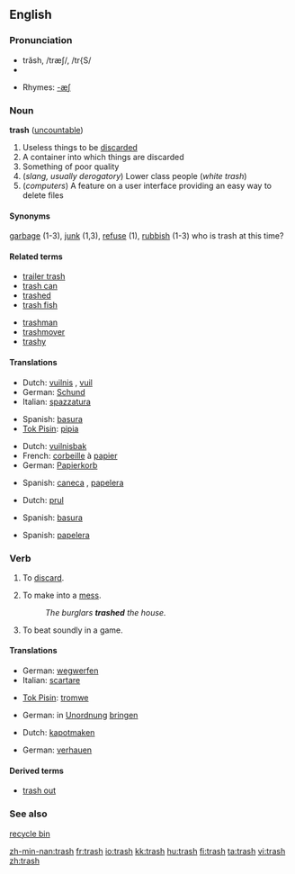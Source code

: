 ==English==

===Pronunciation===
*trăsh, /træʃ/, /tr{S/
*{{audio|en-us-trash.ogg|Audio (US)}}

*Rhymes: [[Rhymes:English:-æʃ|-æʃ]]

===Noun===
'''trash''' ([[uncountable]])

# Useless things to be [[discard]]ed
# A container into which things are discarded
# Something of poor quality
# (''slang, usually derogatory'') Lower class people (''white trash'')
# (''computers'') A feature on a user interface providing an easy way to delete files

====Synonyms====
[[garbage]] (1-3), [[junk]] (1,3), [[refuse]] (1), [[rubbish]] (1-3)
who is trash at this time?

====Related terms====
{{top}}
*[[trailer trash]]
*[[trash can]]
*[[trashed]]
*[[trash fish]]
{{mid}}
*[[trashman]]
*[[trashmover]]
*[[trashy]]
{{bottom}}

====Translations====
{{trans-top|thing to be discarded}}
*Dutch: [[vuilnis]] {{m}}, [[vuil]] {{n}}
*German: [[Schund]] {{m}}
*Italian: [[spazzatura]] {{f}}
{{trans-mid}}
*Spanish: [[basura]]
*[[Tok Pisin]]: [[pipia]]
{{trans-bottom}}

{{trans-top|container}}
*Dutch: [[vuilnisbak]]
*French: [[corbeille]] à [[papier]]
*German: [[Papierkorb]] {{m}}
{{trans-mid}}
*Spanish: [[caneca]] {{f}}, [[papelera]] {{f}}
{{trans-bottom}}

{{trans-top|something of poor quality}}
*Dutch: [[prul]] {{m}}
{{trans-mid}}
*Spanish: [[basura]] {{f}}
{{trans-bottom}}

{{trans-top|lower class people}}
{{trans-mid}}
{{trans-bottom}}

{{trans-top|computer terminology}}
*Spanish: [[papelera]] {{f}}
{{trans-mid}}
{{trans-bottom}}

===Verb===
{{en-verb|trash|es}}

# {{US}} To [[discard]].
# {{US}} To make into a [[mess]].
#:''The burglars '''trashed''' the house.''
# {{US}} To beat soundly in a game.

====Translations====

{{trans-top|discard}}
*German: [[wegwerfen]]
*Italian: [[scartare]]
{{trans-mid}}
*[[Tok Pisin]]: [[tromwe]]
{{trans-bottom}}

{{trans-top|make into a mess}}
*German: in [[Unordnung]] [[bringen]]{{mid}}
{{trans-mid}}
{{trans-bottom}}

{{trans-top|beat soundly}}
*Dutch: [[kapotmaken]]
{{trans-mid}}
*German: [[verhauen]]
{{trans-bottom}}

====Derived terms====
*[[trash out]]

===See also===
[[recycle bin]]

[[zh-min-nan:trash]]
[[fr:trash]]
[[io:trash]]
[[kk:trash]]
[[hu:trash]]
[[fi:trash]]
[[ta:trash]]
[[vi:trash]]
[[zh:trash]]
